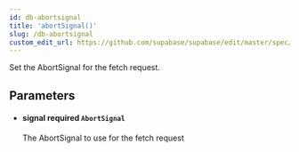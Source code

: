 ```yaml
---
id: db-abortsignal
title: 'abortSignal()'
slug: /db-abortsignal
custom_edit_url: https://github.com/supabase/supabase/edit/master/spec/supabase_js_v2_legacy.yml
---
```



Set the AbortSignal for the fetch request.

## Parameters

<ul className="method-list-group">
  
<li className="method-list-item">
  <h4 className="method-list-item-label">
    <span className="method-list-item-label-name">
      signal
    </span>
    <span className="method-list-item-label-badge required">
      required
    </span>
    <span className="method-list-item-validation">
      <code>AbortSignal</code>
    </span>
  </h4>
  <div class="method-list-item-description">

The AbortSignal to use for the fetch request

  </div>
  
</li>

</ul>
